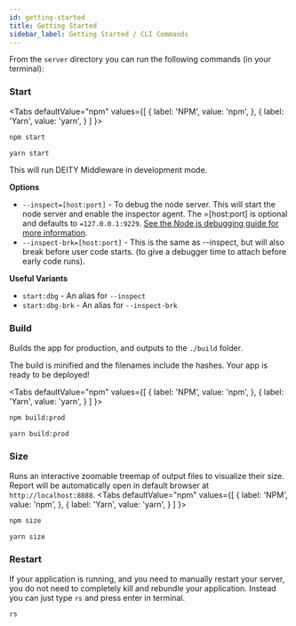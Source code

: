 ```yaml
---
id: getting-started
title: Getting Started
sidebar_label: Getting Started / CLI Commands
---
```


From the `server` directory you can run the following commands (in your terminal):


### Start
<Tabs
  defaultValue="npm"
  values={[
    { label: 'NPM', value: 'npm', },
    { label: 'Yarn', value: 'yarn', }
  ]
}>
<TabItem value="npm">

```bash
npm start
```

</TabItem>
<TabItem value="yarn">

```bash
yarn start
```

</TabItem>
</Tabs>

This will run DEITY Middleware in development mode.

**Options**
- `--inspect=[host:port]` - To debug the node server. This will start the node server and enable the inspector agent. The =[host:port] is optional and defaults to `=127.0.0.1:9229`. <a href="https://nodejs.org/en/docs/guides/debugging-getting-started/" target="_blank" rel="noopener noreferrer">See the Node.js debugging guide for more information</a>.
- `--inspect-brk=[host:port]` - This is the same as --inspect, but will also break before user code starts. (to give a debugger time to attach before early code runs).

**Useful Variants**
- `start:dbg` - An alias for `--inspect`
- `start:dbg-brk` - An alias for `--inspect-brk`

### Build

Builds the app for production, and outputs to the `./build` folder.

The build is minified and the filenames include the hashes. Your app is ready to be deployed!

<Tabs
  defaultValue="npm"
  values={[
    { label: 'NPM', value: 'npm', },
    { label: 'Yarn', value: 'yarn', }
  ]
}>
<TabItem value="npm">

```bash
npm build:prod
```

</TabItem>
<TabItem value="yarn">

```bash
yarn build:prod
```

</TabItem>
</Tabs>

### Size

Runs an interactive zoomable treemap of output files to visualize their size. Report will be automatically open in default browser at `http://localhost:8888`.
<Tabs
  defaultValue="npm"
  values={[
    { label: 'NPM', value: 'npm', },
    { label: 'Yarn', value: 'yarn', }
  ]
}>
<TabItem value="npm">

```bash
npm size
```

</TabItem>
<TabItem value="yarn">

```bash
yarn size
```

</TabItem>
</Tabs>

### Restart

If your application is running, and you need to manually restart your server, you do not need to completely kill and rebundle your application. Instead you can just type `rs` and press enter in terminal.

```bash
rs
```
